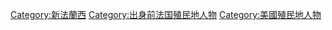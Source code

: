 [[Category:新法蘭西|Category:新法蘭西]]
[[Category:出身前法国殖民地人物|Category:出身前法国殖民地人物]]
[[Category:美國殖民地人物|Category:美國殖民地人物]]